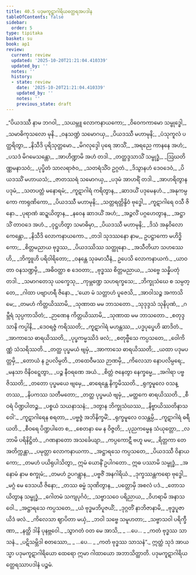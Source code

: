 ```yaml
---
title: 40.5 ပဒုမကူဋာဂါရိယတ္ထေရအပဒါန
tableOfContents: false
sidebar:
  order: 5
type: tipitaka
basket: su
book: ap1
review:
  current: review
  updated: '2025-10-20T21:21:04.410339'
  updated_by: ''
  notes: ''
  history:
  - state: review
    date: '2025-10-20T21:21:04.410339'
    updated_by: ''
    notes: ''
    previous_state: draft
---
```



<DynamicBreadcrumb />


<ReviewStatus review={frontmatter.review} showDetails={true} />

<HypothesisAnnotation frontmatter={frontmatter} />

<Division number="353" book="ap1" e="ch" v="20" p="382">

<Paragraph number="4659" type="verses" book="ap1">
_“ပိယဒဿီ နာမ ဘဂဝါ,_  
_သယမ္ဘူ လောကနာယကော;_  
_ဝိဝေကကာမော သမ္ဗုဒ္ဓေါ,_  
_သမာဓိကုသလော မုနိ._  

</Paragraph>

</Division>
<Division number="354" book="ap1" e="ch" v="20" p="382">

<Paragraph number="4660" type="verses" book="ap1">
_ဝနသဏ္ဍံ သမောဂယှ,_  
_ပိယဒဿီ မဟာမုနိ;_  
_ပံသုကူလံ ပတ္ထရိတွာ,_  
_နိသီဒိ ပုရိသုတ္တမော._  

</Paragraph>

</Division>
<Division number="355" book="ap1" e="ch" v="20" p="382">

<Paragraph number="4661" type="verses" book="ap1">
_မိဂလုဒ္ဒေါ ပုရေ အာသိံ,_  
_အရညေ ကာနနေ အဟံ;_  
_ပသဒံ မိဂမေသန္တော,_  
_အာဟိဏ္ဍာမိ အဟံ တဒါ._  

</Paragraph>

</Division>
<Division number="356" book="ap1" e="ch" v="20" p="382">

<Paragraph number="4662" type="verses" book="ap1">
_တတ္ထဒ္ဒသာသိံ သမ္ဗုဒ္ဓံ,_  
_ဩဃတိဏ္ဏမနာသဝံ;_  
_ပုပ္ဖိတံ သာလရာဇံဝ,_  
_သတရံသိံဝ ဥဂ္ဂတံ._  

</Paragraph>

</Division>
<Division number="357" book="ap1" e="ch" v="20" p="382">

<Paragraph number="4663" type="verses" book="ap1">
_ဒိသွာနဟံ ဒေဝဒေဝံ,_  
_ပိယဒဿိံ မဟာယသံ;_  
_ဇာတဿရံ သမောဂယှ,_  
_ပဒုမံ အာဟရိံ တဒါ._  

</Paragraph>

</Division>
<Division number="358" book="ap1" e="ch" v="20" p="382">

<Paragraph number="4664" type="verses" book="ap1">
_အာဟရိတွာန ပဒုမံ,_  
_သတပတ္တံ မနောရမံ;_  
_ကူဋာဂါရံ ကရိတွာန,_  
_ဆာဒယိံ ပဒုမေနဟံ._  

</Paragraph>

</Division>
<Division number="359" book="ap1" e="ch" v="20" p="382">

<Paragraph number="4665" type="verses" book="ap1">
_အနုကမ္ပကော ကာရုဏိကော,_  
_ပိယဒဿီ မဟာမုနိ;_  
_သတ္တရတ္တိန္ဒိဝံ ဗုဒ္ဓေါ,_  
_ကူဋာဂါရေ ဝသီ ဇိနော._  

</Paragraph>

</Division>
<Division number="360" book="ap1" e="ch" v="20" p="382">

<Paragraph number="4666" type="verses" book="ap1">
_ပုရာဏံ ဆဍ္ဍယိတွာန,_  
_နဝေန ဆာဒယိံ အဟံ;_  
_အဉ္ဇလိံ ပဂ္ဂဟေတွာန,_  
_အဋ္ဌာသိံ တာဝဒေ အဟံ._  

</Paragraph>

</Division>
<Division number="361" book="ap1" e="ch" v="20" p="383">

<Paragraph number="4667" type="verses" book="ap1">
_ဝုဋ္ဌဟိတွာ သမာဓိမှာ,_  
_ပိယဒဿီ မဟာမုနိ;_  
_ဒိသံ အနုဝိလောကေန္တော,_  
_နိသီဒိ လောကနာယကော._  

</Paragraph>

</Division>
<Division number="362" book="ap1" e="ch" v="20" p="383">

<Paragraph number="4668" type="verses" book="ap1">
_တဒါ သုဒဿနော နာမ,_  
ဥပဋ္ဌာကော မဟိဒ္ဓိကော;_  
_စိတ္တမညာယ ဗုဒ္ဓဿ,_  
_ပိယဒဿိဿ သတ္ထုနော._  

</Paragraph>

</Division>
<Division number="363" book="ap1" e="ch" v="20" p="383">

<Paragraph number="4669" type="verses" book="ap1">
_အသီတိယာ သဟဿေဟိ,_  
_ဘိက္ခူဟိ ပရိဝါရိတော;_  
_ဝနန္တေ သုခမာသီနံ,_  
ဥပေသိ လောကနာယကံ._  

</Paragraph>

</Division>
<Division number="364" book="ap1" e="ch" v="20" p="383">

<Paragraph number="4670" type="verses" book="ap1">
_ယာဝတာ ဝနသဏ္ဍမှိ,_  
_အဓိဝတ္ထာ စ ဒေဝတာ;_  
_ဗုဒ္ဓဿ စိတ္တမညာယ,_  
_သဗ္ဗေ သန္နိပတုံ တဒါ._  

</Paragraph>

</Division>
<Division number="365" book="ap1" e="ch" v="20" p="383">

<Paragraph number="4671" type="verses" book="ap1">
_သမာဂတေသု ယက္ခေသု,_  
_ကုမ္ဘဏ္ဍေ သဟရက္ခသေ;_  
_ဘိက္ခုသံဃေ စ သမ္ပတ္တေ,_  
_ဂါထာ ပဗျာဟရီ ဇိနော._  

</Paragraph>

</Division>
<Division number="366" book="ap1" e="ch" v="20" p="383">

<Paragraph number="4672" type="verses" book="ap1">
_‘ယော မံ သတ္တာဟံ ပူဇေသိ,_  
_အာဝါသဉ္စ အကာသိ မေ;_  
_တမဟံ ကိတ္တယိဿာမိ,_  
_သုဏာထ မမ ဘာသတော._  

</Paragraph>

</Division>
<Division number="367" book="ap1" e="ch" v="20" p="383">

<Paragraph number="4673" type="verses" book="ap1">
_သုဒုဒ္ဒသံ သုနိပုဏံ,_  
_ဂမ္ဘီရံ သုပ္ပကာသိတံ;_  
_ဉာဏေန ကိတ္တယိဿာမိ,_  
_သုဏာထ မမ ဘာသတော._  

</Paragraph>

</Division>
<Division number="368" book="ap1" e="ch" v="20" p="383">

<Paragraph number="4674" type="verses" book="ap1">
_စတုဒ္ဒသာနိ ကပ္ပါနိ,_  
_ဒေဝရဇ္ဇံ ကရိဿတိ;_  
_ကူဋာဂါရံ မဟန္တဿ,_  
_ပဒ္မပုပ္ဖေဟိ ဆာဒိတံ._  

</Paragraph>

</Division>
<Division number="369" book="ap1" e="ch" v="20" p="383">

<Paragraph number="4675" type="verses" book="ap1">
_အာကာသေ ဓာရယိဿတိ,_  
_ပုပ္ဖကမ္မဿိဒံ ဖလံ;_  
_စတုဗ္ဗီသေ ကပ္ပသတေ,_  
_ဝေါကိဏ္ဏံ သံသရိဿတိ._  

</Paragraph>

</Division>
<Division number="370" book="ap1" e="ch" v="20" p="383">

<Paragraph number="4676" type="verses" book="ap1">
_တတ္ထ ပုပ္ဖမယံ ဗျမှံ,_  
_အာကာသေ ဓာရယိဿတိ;_  
_ယထာ ပဒုမပတ္တမှိ,_  
_တောယံ န ဥပလိမ္ပတိ._  

</Paragraph>

</Division>
<Division number="371" book="ap1" e="ch" v="20" p="383">

<Paragraph number="4677" type="verses" book="ap1">
_တထေဝီမဿ ဉာဏမှိ,_  
_ကိလေသာ နောပလိမ္ပရေ;_  
_မနသာ ဝိနိဝဋ္ဋေတွာ,_  
_ပဉ္စ နီဝရဏေ အယံ._  

</Paragraph>

</Division>
<Division number="372" book="ap1" e="ch" v="20" p="383">

<Paragraph number="4678" type="verses" book="ap1">
_စိတ္တံ ဇနေတွာ နေက္ခမ္မေ,_  
_အဂါရာ ပဗ္ဗဇိဿတိ;_  
_တတော ပုပ္ဖမယေ ဗျမှေ,_  
_ဓာရေန္တေ နိက္ခမိဿတိ._  

</Paragraph>

</Division>
<Division number="373" book="ap1" e="ch" v="20" p="383">

<Paragraph number="4679" type="verses" book="ap1">
_ရုက္ခမူလေ ဝသန္တဿ,_  
_နိပကဿ သတီမတော;_  
_တတ္ထ ပုပ္ဖမယံ ဗျမှံ,_  
_မတ္ထကေ ဓာရယိဿတိ._  

</Paragraph>

</Division>
<Division number="374" book="ap1" e="ch" v="20" p="384">

<Paragraph number="4680" type="verses" book="ap1">
_စီဝရံ ပိဏ္ဍပါတဉ္စ,_  
_ပစ္စယံ သယနာသနံ;_  
_ဒတွာန ဘိက္ခုသံဃဿ,_  
_နိဗ္ဗာယိဿတိနာသဝေါ’._  

</Paragraph>

</Division>
<Division number="375" book="ap1" e="ch" v="20" p="384">

<Paragraph number="4681" type="verses" book="ap1">
_ကူဋာဂါရေန စရတာ,_  
_ပဗ္ဗဇ္ဇံ အဘိနိက္ခမိံ;_  
_ရုက္ခမူလေ ဝသန္တမ္ပိ,_  
_ကူဋာဂါရံ ဓရီယတိ._  

</Paragraph>

</Division>
<Division number="376" book="ap1" e="ch" v="20" p="384">

<Paragraph number="4682" type="verses" book="ap1">
_စီဝရေ ပိဏ္ဍပါတေ စ,_  
_စေတနာ မေ န ဝိဇ္ဇတိ;_  
_ပုညကမ္မေန သံယုတ္တော,_  
_လဘာမိ ပရိနိဋ္ဌိတံ._  

</Paragraph>

</Division>
<Division number="377" book="ap1" e="ch" v="20" p="384">

<Paragraph number="4683" type="verses" book="ap1">
_ဂဏနာတော အသင်္ခေယျာ,_  
_ကပ္ပကောဋီ ဗဟူ မမ;_  
_ရိတ္တကာ တေ အတိက္ကန္တာ,_  
_ပမုတ္တာ လောကနာယကာ._  

</Paragraph>

</Division>
<Division number="378" book="ap1" e="ch" v="20" p="384">

<Paragraph number="4684" type="verses" book="ap1">
_အဋ္ဌာရသေ ကပ္ပသတေ,_  
_ပိယဒဿီ ဝိနာယကော;_  
_တမဟံ ပယိရုပါသိတွာ,_  
ဣမံ ယောနိံ ဥပါဂတော._  

</Paragraph>

</Division>
<Division number="379" book="ap1" e="ch" v="20" p="384">

<Paragraph number="4685" type="verses" book="ap1">
ဣဓ ပဿာမိ သမ္ဗုဒ္ဓံ,_  
_အနောမံ နာမ စက္ခုမံ;_  
_တမဟံ ဥပဂန္တွာန,_  
_ပဗ္ဗဇိံ အနဂါရိယံ._  

</Paragraph>

</Division>
<Division number="380" book="ap1" e="ch" v="20" p="384">

<Paragraph number="4686" type="verses" book="ap1">
_ဒုက္ခဿန္တကရော ဗုဒ္ဓေါ,_  
_မဂ္ဂံ မေ ဒေသယီ ဇိနော;_  
_တဿ ဓမ္မံ သုဏိတွာန,_  
_ပတ္တောမှိ အစလံ ပဒံ._  

</Paragraph>

</Division>
<Division number="381" book="ap1" e="ch" v="20" p="384">

<Paragraph number="4687" type="verses" book="ap1">
_တောသယိတွာန သမ္ဗုဒ္ဓံ,_  
_ဂေါတမံ သကျပုင်္ဂဝံ;_  
_သဗ္ဗာသဝေ ပရိညာယ,_  
_ဝိဟရာမိ အနာသဝေါ._  

</Paragraph>

</Division>
<Division number="382" book="ap1" e="ch" v="20" p="384">

<Paragraph number="4688" type="verses" book="ap1">
_အဋ္ဌာရသေ ကပ္ပသတေ,_  
_ယံ ဗုဒ္ဓမဘိပူဇယိံ;_  
_ဒုဂ္ဂတိံ နာဘိဇာနာမိ,_  
_ဗုဒ္ဓပူဇာယိဒံ ဖလံ._  

</Paragraph>

</Division>
<Division number="383" book="ap1" e="ch" v="20" p="384">

<Paragraph number="4689" type="verses" book="ap1">
_ကိလေသာ ဈာပိတာ မယှံ,_  
_ဘဝါ သဗ္ဗေ သမူဟတာ;_  
_သဗ္ဗာသဝါ ပရိက္ခီဏာ,_  
_နတ္ထိ ဒါနိ ပုနဗ္ဘဝေါ._  

</Paragraph>

</Division>
<Division number="384" book="ap1" e="ch" v="20" p="384">

<Paragraph number="4690" type="verses" book="ap1">
_သွာဂတံ ဝတ မေ အာသိ,_  
_ …ပေ… _  
_ကတံ ဗုဒ္ဓဿ သာသနံ._  

</Paragraph>

</Division>
<Division number="385" book="ap1" e="ch" v="20" p="384">

<Paragraph number="4691" type="verses" book="ap1">
_ပဋိသမ္ဘိဒါ စတဿော,_  
_ …ပေ… _  
_ကတံ ဗုဒ္ဓဿ သာသနံ”._  

</Paragraph>

<Paragraph number="4692" book="ap1">
ဣတ္ထံ သုဒံ အာယသ္မာ ပဒုမကူဋာဂါရိယော ထေရော ဣမာ ဂါထာယော အဘာသိတ္ထာတိ.

</Paragraph>
</Division>

<Paragraph number="4693" type="center" book="ap1">
ပဒုမကူဋာဂါရိယတ္ထေရဿာပဒါနံ ပဉ္စမံ.
</Paragraph>